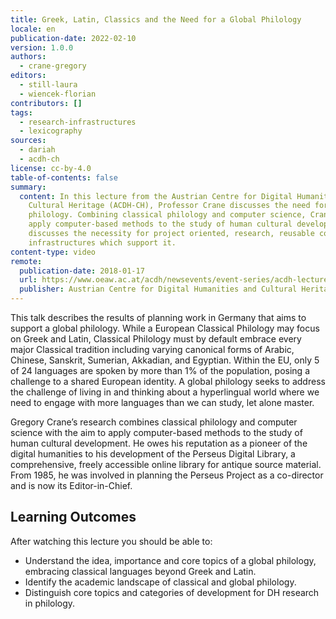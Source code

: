 ```yaml
---
title: Greek, Latin, Classics and the Need for a Global Philology
locale: en
publication-date: 2022-02-10
version: 1.0.0
authors:
  - crane-gregory
editors:
  - still-laura
  - wiencek-florian
contributors: []
tags:
  - research-infrastructures
  - lexicography
sources:
  - dariah
  - acdh-ch
license: cc-by-4.0
table-of-contents: false
summary:
  content: In this lecture from the Austrian Centre for Digital Humanities and
    Cultural Heritage (ACDH-CH), Professor Crane discusses the need for a global
    philology. Combining classical philology and computer science, Crane aims to
    apply computer-based methods to the study of human cultural development. He
    discusses the necessity for project oriented, research, reusable code and
    infrastructures which support it.
content-type: video
remote:
  publication-date: 2018-01-17
  url: https://www.oeaw.ac.at/acdh/newsevents/event-series/acdh-lecture-32
  publisher: Austrian Centre for Digital Humanities and Cultural Heritage (ACDH-CH)
---
```

This talk describes the results of planning work in Germany that aims to support a global philology. While a European Classical Philology may focus on Greek and Latin, Classical Philology must by default embrace every major Classical tradition including varying canonical forms of Arabic, Chinese, Sanskrit, Sumerian, Akkadian, and Egyptian. Within the EU, only 5 of 24 languages are spoken by more than 1% of the population, posing a challenge to a shared European identity. A global philology seeks to address the challenge of living in and thinking about a hyperlingual world where we need to engage with more languages than we can study, let alone master.

Gregory Crane’s research combines classical philology and computer science with the aim to apply computer-based methods to the study of human cultural development. He owes his reputation as a pioneer of the digital humanities to his development of the Perseus Digital Library, a comprehensive, freely accessible online library for antique source material. From 1985, he was involved in planning the Perseus Project as a co-director and is now its Editor-in-Chief.

## Learning Outcomes

After watching this lecture you should be able to:

* Understand the idea, importance and core topics of a global philology, embracing classical languages beyond Greek and Latin.
* Identify the academic landscape of classical and global philology.
* Distinguish core topics and categories of development for DH research in philology.

<VideoCard provider="youtube" id="AOc9LJXwZCE" title="ACDH-CH Lecture 3.2 – Gregory Crane – Greek, Latin, Classics and the Need for a Global Philology" image="/assets/content/assets/en/resources/external/greek-latin-classics-and-the-need-for-a-global-philology/acdh-logo-png" subtitle="Click here to view" />
